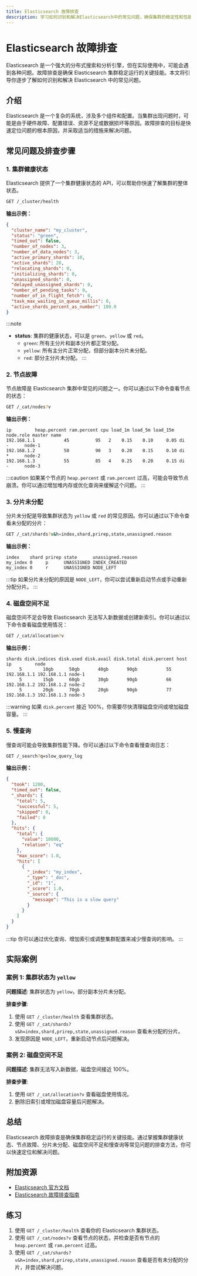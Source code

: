 ```yaml
---
title: Elasticsearch 故障排查
description: 学习如何识别和解决Elasticsearch中的常见问题，确保集群的稳定性和性能。
---
```


# Elasticsearch 故障排查

Elasticsearch 是一个强大的分布式搜索和分析引擎，但在实际使用中，可能会遇到各种问题。故障排查是确保 Elasticsearch 集群稳定运行的关键技能。本文将引导你逐步了解如何识别和解决 Elasticsearch 中的常见问题。

## 介绍

Elasticsearch 是一个复杂的系统，涉及多个组件和配置。当集群出现问题时，可能是由于硬件故障、配置错误、资源不足或数据损坏等原因。故障排查的目标是快速定位问题的根本原因，并采取适当的措施来解决问题。

## 常见问题及排查步骤

### 1. 集群健康状态

Elasticsearch 提供了一个集群健康状态的 API，可以帮助你快速了解集群的整体状态。

```bash
GET /_cluster/health
```

**输出示例：**

```json
{
  "cluster_name": "my_cluster",
  "status": "green",
  "timed_out": false,
  "number_of_nodes": 3,
  "number_of_data_nodes": 3,
  "active_primary_shards": 10,
  "active_shards": 20,
  "relocating_shards": 0,
  "initializing_shards": 0,
  "unassigned_shards": 0,
  "delayed_unassigned_shards": 0,
  "number_of_pending_tasks": 0,
  "number_of_in_flight_fetch": 0,
  "task_max_waiting_in_queue_millis": 0,
  "active_shards_percent_as_number": 100.0
}
```

:::note
- **status**: 集群的健康状态，可以是 `green`、`yellow` 或 `red`。
  - `green`: 所有主分片和副本分片都正常分配。
  - `yellow`: 所有主分片正常分配，但部分副本分片未分配。
  - `red`: 部分主分片未分配。
:::

### 2. 节点故障

节点故障是 Elasticsearch 集群中常见的问题之一。你可以通过以下命令查看节点的状态：

```bash
GET /_cat/nodes?v
```

**输出示例：**

```plaintext
ip         heap.percent ram.percent cpu load_1m load_5m load_15m node.role master name
192.168.1.1           45          95   2    0.15    0.10     0.05 di        -      node-1
192.168.1.2           50          90   3    0.20    0.15     0.10 di        *      node-2
192.168.1.3           55          85   4    0.25    0.20     0.15 di        -      node-3
```

:::caution
如果某个节点的 `heap.percent` 或 `ram.percent` 过高，可能会导致节点崩溃。你可以通过增加堆内存或优化查询来缓解这个问题。
:::

### 3. 分片未分配

分片未分配是导致集群状态为 `yellow` 或 `red` 的常见原因。你可以通过以下命令查看未分配的分片：

```bash
GET /_cat/shards?v&h=index,shard,prirep,state,unassigned.reason
```

**输出示例：**

```plaintext
index    shard prirep state      unassigned.reason
my_index 0     p      UNASSIGNED INDEX_CREATED
my_index 0     r      UNASSIGNED NODE_LEFT
```

:::tip
如果分片未分配的原因是 `NODE_LEFT`，你可以尝试重新启动节点或手动重新分配分片。
:::

### 4. 磁盘空间不足

磁盘空间不足会导致 Elasticsearch 无法写入新数据或创建新索引。你可以通过以下命令查看磁盘使用情况：

```bash
GET /_cat/allocation?v
```

**输出示例：**

```plaintext
shards disk.indices disk.used disk.avail disk.total disk.percent host       ip         node
     5        10gb      50gb       40gb       90gb           55 192.168.1.1 192.168.1.1 node-1
     5        15gb      60gb       30gb       90gb           66 192.168.1.2 192.168.1.2 node-2
     5        20gb      70gb       20gb       90gb           77 192.168.1.3 192.168.1.3 node-3
```

:::warning
如果 `disk.percent` 接近 100%，你需要尽快清理磁盘空间或增加磁盘容量。
:::

### 5. 慢查询

慢查询可能会导致集群性能下降。你可以通过以下命令查看慢查询日志：

```bash
GET /_search?q=slow_query_log
```

**输出示例：**

```json
{
  "took": 1200,
  "timed_out": false,
  "_shards": {
    "total": 5,
    "successful": 5,
    "skipped": 0,
    "failed": 0
  },
  "hits": {
    "total": {
      "value": 10000,
      "relation": "eq"
    },
    "max_score": 1.0,
    "hits": [
      {
        "_index": "my_index",
        "_type": "_doc",
        "_id": "1",
        "_score": 1.0,
        "_source": {
          "message": "This is a slow query"
        }
      }
    ]
  }
}
```

:::tip
你可以通过优化查询、增加索引或调整集群配置来减少慢查询的影响。
:::

## 实际案例

### 案例 1: 集群状态为 `yellow`

**问题描述**: 集群状态为 `yellow`，部分副本分片未分配。

**排查步骤**:
1. 使用 `GET /_cluster/health` 查看集群状态。
2. 使用 `GET /_cat/shards?v&h=index,shard,prirep,state,unassigned.reason` 查看未分配的分片。
3. 发现原因是 `NODE_LEFT`，重新启动节点后问题解决。

### 案例 2: 磁盘空间不足

**问题描述**: 集群无法写入新数据，磁盘空间接近 100%。

**排查步骤**:
1. 使用 `GET /_cat/allocation?v` 查看磁盘使用情况。
2. 删除旧索引或增加磁盘容量后问题解决。

## 总结

Elasticsearch 故障排查是确保集群稳定运行的关键技能。通过掌握集群健康状态、节点故障、分片未分配、磁盘空间不足和慢查询等常见问题的排查方法，你可以快速定位和解决问题。

## 附加资源

- [Elasticsearch 官方文档](https://www.elastic.co/guide/en/elasticsearch/reference/current/index.html)
- [Elasticsearch 故障排查指南](https://www.elastic.co/guide/en/elasticsearch/reference/current/troubleshooting.html)

## 练习

1. 使用 `GET /_cluster/health` 查看你的 Elasticsearch 集群状态。
2. 使用 `GET /_cat/nodes?v` 查看节点的状态，并检查是否有节点的 `heap.percent` 或 `ram.percent` 过高。
3. 使用 `GET /_cat/shards?v&h=index,shard,prirep,state,unassigned.reason` 查看是否有未分配的分片，并尝试解决问题。
